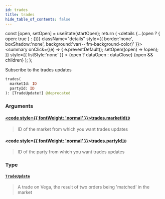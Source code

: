 ```yaml
---
id: trades
title: trades
hide_table_of_contents: false
---
```







  const [open, setOpen] = useState(startOpen);
  return (
    <details {...(open ? { open: true } : {})} className="details" style={{ border:'none', boxShadow:'none', background:'var(--ifm-background-color)' }}>
      <summary
        onClick={(e) => {
          e.preventDefault();
          setOpen((open) => !open);
        }}
        style={{ listStyle:'none' }}
      >
      {open ? dataOpen : dataClose}
      </summary>
      {open && children}
    </details>
  );
};




<Badge class="warning" text="DEPRECATED: Use tradesStream instead as it allows for filtering multiple markets and/or parties at once"/>

Subscribe to the trades updates


```graphql
trades(
  marketId: ID
  partyId: ID
): [TradeUpdate!] @deprecated
```


### Arguments

#### [<code style={{ fontWeight: 'normal' }}>trades.<b>marketId</b></code>](#)<Bullet />[`ID`](/testnet/api/graphql/scalars/id) <Badge class="secondary" text="scalar"/>
> ID of the market from which you want trades updates
> 

#### [<code style={{ fontWeight: 'normal' }}>trades.<b>partyId</b></code>](#)<Bullet />[`ID`](/testnet/api/graphql/scalars/id) <Badge class="secondary" text="scalar"/>
> ID of the party from which you want trades updates
> 

### Type

#### [`TradeUpdate`](/testnet/api/graphql/objects/trade-update) <Badge class="secondary" text="object"/>
> A trade on Vega, the result of two orders being 'matched' in the market
> 



